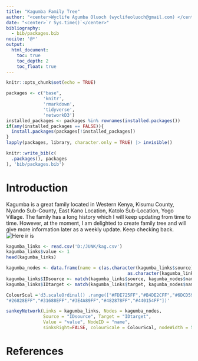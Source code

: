 ```yaml
---
title: "Kagumba Family Tree"
author: "<center>Wyclife Agumba Oluoch (wyclifeoluoch@gmail.com) </center>"
date: "<center>`r Sys.time()`</center>"
bibliography: 
  - bib/packages.bib
nocite: '@*'
output: 
  html_document:
    toc: true
    toc_depth: 2
    toc_float: true
---
```


```r
knitr::opts_chunk$set(echo = TRUE)
```


```r
packages <- c("base",
              'knitr',
              'rmarkdown',
              'tidyverse',
              'networkD3')
installed_packages <- packages %in% rownames(installed.packages())
if(any(installed_packages == FALSE)){
  install.packages(packages[!installed_packages])
}
lapply(packages, library, character.only = TRUE) |> invisible()
```

```r
knitr::write_bib(c(
  .packages(), packages
), 'bib/packages.bib')
```

# Introduction

Kagumba is a great family located in Western Kenya, Kisumu County, Nyando Sub-County, East Kano Location, Katolo Sub-Location, Yogo Village. The family has a long history which I will keep updating from time to time. However, at the moment, I am delighted to create family tree and will give more information later as a weekly update. Keep checking back. ![Here ir is](Rplot.bmp)


```r
kagumba_links <- read.csv('D:/JUNK/kag.csv')
kagumba_links$value <- 1
head(kagumba_links)

kagumba_nodes <- data.frame(name = c(as.character(kagumba_links$source),
                                              as.character(kagumba_links$target)) %>% unique())
kagumba_links$IDsource <- match(kagumba_links$source, kagumba_nodes$name)-1 
kagumba_links$IDtarget <- match(kagumba_links$target, kagumba_nodes$name)-1

ColourScal ='d3.scaleOrdinal() .range(["#FDE725FF","#B4DE2CFF","#6DCD59FF","#35B779FF","#1F9E89FF",
"#26828EFF","#31688EFF","#3E4A89FF","#482878FF","#440154FF"])'

sankeyNetwork(Links = kagumba_links, Nodes = kagumba_nodes,
              Source = "IDsource", Target = "IDtarget",
              Value = "value", NodeID = "name", 
              sinksRight=FALSE, colourScale = ColourScal, nodeWidth = 50, fontSize = 24, nodePadding = 20)

```

# References

